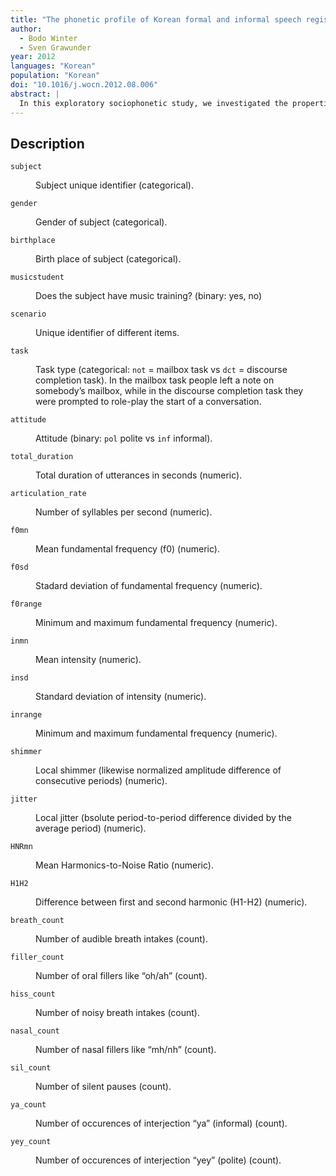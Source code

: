 ```yaml
---
title: "The phonetic profile of Korean formal and informal speech registers"
author: 
  - Bodo Winter
  - Sven Grawunder
year: 2012
languages: "Korean"
population: "Korean"
doi: "10.1016/j.wocn.2012.08.006"
abstract: |
  In this exploratory sociophonetic study, we investigated the properties of formal and informal speech registers in Korean. We found that in formal speech, Korean male and female speakers lowered their average fundamental frequency and pitch range. The acoustic signal furthermore exhibited overall less variability, as evidenced by decreased fundamental frequency and intensity standard deviations, and decreased period and amplitude perturbations. Differences in speech registers affected Harmonics-to-Noise-ratio and the difference between the first and second harmonic as well, suggesting breathiness-related changes, and the speech was slower and included more non-lexical fillers such as ah and oh. Unexpectedly, formality also affected breathing patterns, leading to a noticeable increase in the amount of loud “hissing” breath intakes in formal speech. We thus show that a variety of different means of vocal expression play a role in signaling formality in Korean. Further, we outline the implications of this study for phonetic theory and discuss our results with respect to the Frequency Code and research on clear speech.
---
```




## Description

`subject`

:   Subject unique identifier (categorical).

`gender`

:   Gender of subject (categorical).

`birthplace`

:   Birth place of subject (categorical).

`musicstudent`

:   Does the subject have music training? (binary: yes, no)

`scenario`

:   Unique identifier of different items.

`task`

:   Task type (categorical: `not` = mailbox task vs `dct` = discourse completion task). In the mailbox task people left a note on somebody's mailbox, while in the discourse completion task they were prompted to role-play the start of a conversation.

`attitude`

:   Attitude (binary: `pol` polite vs `inf` informal).

`total_duration`

:   Total duration of utterances in seconds (numeric).

`articulation_rate`

:   Number of syllables per second (numeric).

`f0mn`

:   Mean fundamental frequency (f0) (numeric).

`f0sd`

:   Stadard deviation of fundamental frequency (numeric).

`f0range`

:   Minimum and maximum fundamental frequency (numeric).

`inmn`

:   Mean intensity (numeric).

`insd`

:   Standard deviation of intensity (numeric).

`inrange`

:   Minimum and maximum fundamental frequency (numeric).

`shimmer`

:   Local shimmer (likewise normalized amplitude difference of consecutive periods) (numeric).

`jitter`

:   Local jitter (bsolute period-to-period difference divided by the average period) (numeric).

`HNRmn`

:   Mean Harmonics-to-Noise Ratio (numeric).

`H1H2`

:   Difference between first and second harmonic (H1-H2) (numeric).

`breath_count`

:   Number of audible breath intakes (count).

`filler_count`

:   Number of oral fillers like "oh/ah" (count).

`hiss_count`

:   Number of noisy breath intakes (count).

`nasal_count`

:   Number of nasal fillers like "mh/nh" (count).

`sil_count`

:   Number of silent pauses (count).

`ya_count`

:   Number of occurences of interjection "ya" (informal) (count).

`yey_count`

:   Number of occurences of interjection "yey" (polite) (count).
